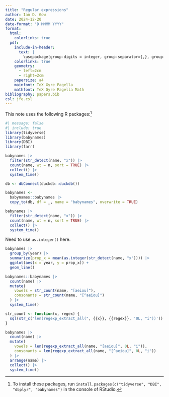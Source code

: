 ```yaml
---
title: "Regular expressions"
author: Ian D. Gow
date: 2024-12-20
date-format: "D MMMM YYYY"
format:
  html:
    colorlinks: true
  pdf: 
    include-in-header:
      text: |
        \usepackage[group-digits = integer, group-separator={,}, group-minimum-digits = 4]{siunitx}
    colorlinks: true
    geometry:
      - left=2cm
      - right=2cm
    papersize: a4
    mainfont: TeX Gyre Pagella
    mathfont: TeX Gyre Pagella Math
bibliography: papers.bib
csl: jfe.csl
---
```


This note uses the following R packages:^[To install these packages, run `install.packages(c("tidyverse", "DBI", "dbplyr", "babynames")` in the console of RStudio.]

```r
#| message: false
#| include: true
library(tidyverse)
library(babynames)
library(DBI)
library(farr)
```


```r
babynames |> 
  filter(str_detect(name, "x")) |> 
  count(name, wt = n, sort = TRUE) |>
  collect() |>
  system_time()
```

```r
db <- dbConnect(duckdb::duckdb())

babynames <-
  babynames::babynames |>
  copy_to(db, df = _, name = "babynames", overwrite = TRUE)
```



```r
babynames |> 
  filter(str_detect(name, "x")) |> 
  count(name, wt = n, sort = TRUE) |>
  collect() |>
  system_time()
```

Need to use `as.integer()` here.

```r
babynames |> 
  group_by(year) |> 
  summarize(prop_x = mean(as.integer(str_detect(name, "x")))) |> 
  ggplot(aes(x = year, y = prop_x)) + 
  geom_line()
```

```r
babynames::babynames |> 
  count(name) |> 
  mutate(
    vowels = str_count(name, "[aeiou]"),
    consonants = str_count(name, "[^aeiou]")
  ) |>
  system_time()
```

```r
str_count <- function(x, regex) {
  sql(str_c("len(regexp_extract_all(", {{x}}, {{regex}}, '0L, "i"))'))
}
```


```r
babynames |> 
  count(name) |> 
  mutate(
    vowels = len(regexp_extract_all(name, "[aeiou]", 0L, "i")),
    consonants = len(regexp_extract_all(name, "[^aeiou]", 0L, "i"))
  ) |>
  arrange(name) |>
  collect() |>
  system_time()
```

